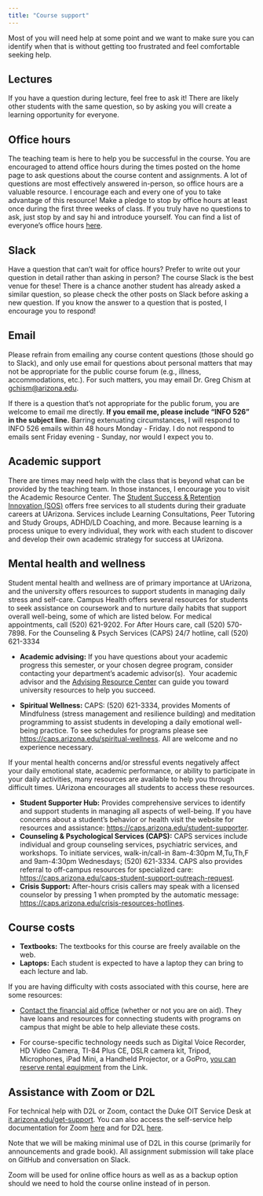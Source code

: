 ```yaml
---
title: "Course support"
---
```


Most of you will need help at some point and we want to make sure you can identify when that is without getting too frustrated and feel comfortable seeking help.

## Lectures

If you have a question during lecture, feel free to ask it! There are likely other students with the same question, so by asking you will create a learning opportunity for everyone.

## Office hours

The teaching team is here to help you be successful in the course. You are encouraged to attend office hours during the times posted on the home page to ask questions about the course content and assignments. A lot of questions are most effectively answered in-person, so office hours are a valuable resource. I encourage each and every one of you to take advantage of this resource! Make a pledge to stop by office hours at least once during the first three weeks of class. If you truly have no questions to ask, just stop by and say hi and introduce yourself. You can find a list of everyone's office hours [here](/course-team.html).

## Slack

Have a question that can't wait for office hours? Prefer to write out your question in detail rather than asking in person? The course Slack is the best venue for these! There is a chance another student has already asked a similar question, so please check the other posts on Slack before asking a new question. If you know the answer to a question that is posted, I encourage you to respond!

## Email

Please refrain from emailing any course content questions (those should go to Slack), and only use email for questions about personal matters that may not be appropriate for the public course forum (e.g., illness, accommodations, etc.). For such matters, you may email Dr. Greg Chism at [gchism\@arizona.edu](#0).

If there is a question that's not appropriate for the public forum, you are welcome to email me directly. **If you email me, please include "INFO 526" in the subject line.** Barring extenuating circumstances, I will respond to INFO 526 emails within 48 hours Monday - Friday. I do not respond to emails sent Friday evening - Sunday, nor would I expect you to.

## Academic support

There are times may need help with the class that is beyond what can be provided by the teaching team. In those instances, I encourage you to visit the Academic Resource Center. The [Student Success & Retention Innovation (SOS)](https://sos.arizona.edu/) offers free services to all students during their graduate careers at UArizona. Services include Learning Consultations, Peer Tutoring and Study Groups, ADHD/LD Coaching, and more. Because learning is a process unique to every individual, they work with each student to discover and develop their own academic strategy for success at UArizona.

## Mental health and wellness

Student mental health and wellness are of primary importance at UArizona, and the university offers resources to support students in managing daily stress and self-care. Campus Health offers several resources for students to seek assistance on coursework and to nurture daily habits that support overall well-being, some of which are listed below. For medical appointments, call (520) 621-9202. For After Hours care, call (520) 570-7898. For the Counseling & Psych Services (CAPS) 24/7 hotline, call (520) 621-3334

-   **Academic advising:** If you have questions about your academic progress this semester, or your chosen degree program, consider contacting your department's academic advisor(s).  Your academic advisor and the [Advising Resource Center](https://advising.arizona.edu/) can guide you toward university resources to help you succeed.

-   **Spiritual Wellness:** CAPS: (520) 621-3334, provides Moments of Mindfulness (stress management and resilience building) and meditation programming to assist students in developing a daily emotional well-being practice. To see schedules for programs please see <https://caps.arizona.edu/spiritual-wellness>. All are welcome and no experience necessary.

If your mental health concerns and/or stressful events negatively affect your daily emotional state, academic performance, or ability to participate in your daily activities, many resources are available to help you through difficult times. UArizona encourages all students to access these resources.

-   **Student Supporter Hub:** Provides comprehensive services to identify and support students in managing all aspects of well-being. If you have concerns about a student's behavior or health visit the website for resources and assistance: <https://caps.arizona.edu/student-supporter>.
-   **Counseling & Psychological Services (CAPS):** CAPS services include individual and group counseling services, psychiatric services, and workshops. To initiate services, walk-in/call-in 8am-4:30pm M,Tu,Th,F and 9am-4:30pm Wednesdays; (520) 621-3334. CAPS also provides referral to off-campus resources for specialized care: <https://caps.arizona.edu/caps-student-support-outreach-request>.
-   **Crisis Support:** After-hours crisis callers may speak with a licensed counselor by pressing 1 when prompted by the automatic message: <https://caps.arizona.edu/crisis-resources-hotlines>.

## Course costs

-   **Textbooks:** The textbooks for this course are freely available on the web.
-   **Laptops:** Each student is expected to have a laptop they can bring to each lecture and lab.

If you are having difficulty with costs associated with this course, here are some resources:

-   [Contact the financial aid office](https://financialaid.arizona.edu/ "https://financialaid.arizona.edu/") (whether or not you are on aid). They have loans and resources for connecting students with programs on campus that might be able to help alleviate these costs.

-   For course-specific technology needs such as Digital Voice Recorder, HD Video Camera, TI-84 Plus CE, DSLR camera kit, Tripod, Microphones, iPad Mini, a Handheld Projector, or a GoPro, [you can reserve rental equipment](https://lib.arizona.edu/borrow/tech) from the Link.

## **Assistance with Zoom or D2L**

For technical help with D2L or Zoom, contact the Duke OIT Service Desk at [it.arizona.edu/get-support](https://it.arizona.edu/get-support). You can also access the self-service help documentation for Zoom [here](https://oit.duke.edu/help/articles/kb0029318) and for D2L [here](https://help.d2l.arizona.edu/).

Note that we will be making minimal use of D2L in this course (primarily for announcements and grade book). All assignment submission will take place on GitHub and conversation on Slack.

Zoom will be used for online office hours as well as as a backup option should we need to hold the course online instead of in person.
